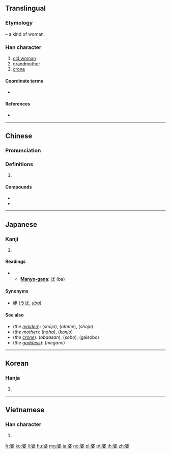 ==Translingual==

===Etymology===
{{Han compound|波|女|t2=woman|ls=psc|c1=p|c2=s}} – a kind of woman.

===Han character===
{{Han char|rn=38|rad=女|as=08|sn=11|four=34404|canj=EEV|ids=⿱波女}}

# [[old woman]]
# [[grandmother]]
# [[crone]]

====Coordinate terms====
* {{l|ja|爺}}

====References====
* {{Han ref|kx=0264.060|dkj=06390|dj=0530.260|hdz=21061.110|uh=5A46|ud=23110|bh=B143|bd=45379}}

----

==Chinese==
{{zh-forms}}

===Pronunciation===
{{zh-pron
|m=pó
|c=po4
|h=pfs=
|md=
|mn=pô
|w=
|mc=y
|oc=y
|cat=
}}

===Definitions===
{{zh-hanzi}}

# {{rfdef|lang=zh}}

====Compounds====
* {{zh-l|麻婆}}
* {{zh-l|麻婆豆腐}}

----

==Japanese==

===Kanji===
{{ja-kanji|grade=c|rs=女08}}

# {{defn|lang=ja|sort=女08}}

====Readings====
* {{ja-readings|kanon=[[は]] (ha)|toon=[[ほ]] (ho)|goon=[[ば]] (ba)|kun=[[ばば]] (baba)}}
** '''[[Manyo-gana]]''': [[ば]] (ba)

====Synonyms====
* [[姥]] ([[うば]], ''[[uba]]'')

====See also====
* (''the [[maiden]]''): {{l|ja|少女}} (''shōjo''), {{l|ja|乙女}} (''otome''), {{l|ja|処女}} (''shojo'')
* (''the [[mother]]''): {{l|ja|母}} (''haha''), {{l|ja|婚女}} (''konjo'')
* (''the [[crone]]''): {{l|ja|お婆さん}} (''obaasan''), {{l|ja|祖母}} (''sobo''), {{l|ja|外祖母}} (gaisobo)
* (''the [[goddess]]''): {{l|ja|女神}} (''megami'')

----

==Korean==

===Hanja===
{{ko-hanja|hangeul=파|rv=pa|mr=p'a}}

# {{defn|lang=ko|sort=女08}}

----

==Vietnamese==

===Han character===
{{vi-hantu|[[bà]]|rs=女08}}

# {{defn|lang=vi|sort=女08}}

[[fr:婆]]
[[ko:婆]]
[[li:婆]]
[[hu:婆]]
[[mg:婆]]
[[ja:婆]]
[[no:婆]]
[[pl:婆]]
[[pt:婆]]
[[th:婆]]
[[zh:婆]]